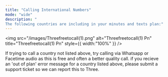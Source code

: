 ```yaml
---
title: "Calling International Numbers"
mode: "wide"
description: "
The following countries are including in your minutes and texts plan:"
---
```


<img
  src="/images/Threefreetocall(1).png"
  alt="Threefreetocall(1) Pn"
  title="Threefreetocall(1) Pn"
  style={{ width:"100%" }}
/>

<Note>
  If trying to call a country not listed above, try calling via Whatsapp or Facetime audio as this is free and often a better quality call.
</Note>


<Warning>
  if you recieve an 'out of plan' error message for a country listed above, please submit a support ticket so we can report this to Three.
</Warning>